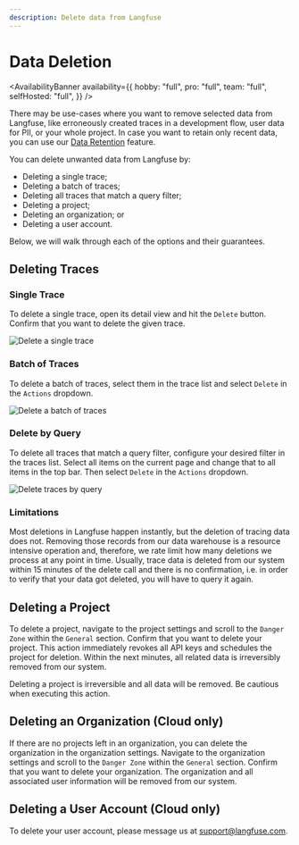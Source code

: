 ```yaml
---
description: Delete data from Langfuse
---
```


# Data Deletion

<AvailabilityBanner
  availability={{
    hobby: "full",
    pro: "full",
    team: "full",
    selfHosted: "full",
  }}
/>

There may be use-cases where you want to remove selected data from Langfuse, like erroneously created traces in a development flow, user data for PII, or your whole project.
In case you want to retain only recent data, you can use our [Data Retention](/docs/data-retention) feature.

You can delete unwanted data from Langfuse by:

- Deleting a single trace;
- Deleting a batch of traces;
- Deleting all traces that match a query filter;
- Deleting a project;
- Deleting an organization; or
- Deleting a user account.

Below, we will walk through each of the options and their guarantees.

## Deleting Traces

### Single Trace

To delete a single trace, open its detail view and hit the `Delete` button.
Confirm that you want to delete the given trace.

![Delete a single trace](/images/docs/delete-single-trace.png)

### Batch of Traces

To delete a batch of traces, select them in the trace list and select `Delete` in the `Actions` dropdown.

![Delete a batch of traces](/images/docs/delete-trace-batch.png)

### Delete by Query

To delete all traces that match a query filter, configure your desired filter in the traces list.
Select all items on the current page and change that to all items in the top bar.
Then select `Delete` in the `Actions` dropdown.

![Delete traces by query](/images/docs/delete-filtered-traces.png)

### Limitations

Most deletions in Langfuse happen instantly, but the deletion of tracing data does not.
Removing those records from our data warehouse is a resource intensive operation and, therefore, we rate limit
how many deletions we process at any point in time.
Usually, trace data is deleted from our system within 15 minutes of the delete call and there is no confirmation, i.e.
in order to verify that your data got deleted, you will have to query it again.

## Deleting a Project

To delete a project, navigate to the project settings and scroll to the `Danger Zone` within the `General` section.
Confirm that you want to delete your project.
This action immediately revokes all API keys and schedules the project for deletion.
Within the next minutes, all related data is irreversibly removed from our system.

<Callout type="warning">
  Deleting a project is irreversible and all data will be removed.
  Be cautious when executing this action.
</Callout>

## Deleting an Organization (Cloud only)

If there are no projects left in an organization, you can delete the organization in the organization settings.
Navigate to the organization settings and scroll to the `Danger Zone` within the `General` section.
Confirm that you want to delete your organization.
The organization and all associated user information will be removed from our system.

## Deleting a User Account (Cloud only)

To delete your user account, please message us at support@langfuse.com.
